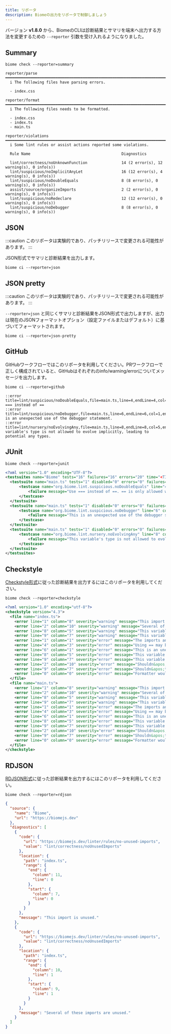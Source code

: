 ```yaml
---
title: リポータ
description: Biomeの出力をリポータで制御しましょう
---
```


バージョン **v1.8.0** から、BiomeのCLIは診断結果とサマリを端末へ出力する方法を変更するための `--reporter` 引数を受け入れるようになりました。

## Summary

```shell
biome check --reporter=summary
```

```
reporter/parse ━━━━━━━━━━━━━━━━━━━━━━━━━━━━━━━━━━━━━━━━━━━━━━━━━━━━━━━━━━━━━━━━━━━━━━━━━━━━━━━━━━━━━
  i The following files have parsing errors.

  - index.css

reporter/format ━━━━━━━━━━━━━━━━━━━━━━━━━━━━━━━━━━━━━━━━━━━━━━━━━━━━━━━━━━━━━━━━━━━━━━━━━━━━━━━━━━━━
  i The following files needs to be formatted.

  - index.css
  - index.ts
  - main.ts

reporter/violations ━━━━━━━━━━━━━━━━━━━━━━━━━━━━━━━━━━━━━━━━━━━━━━━━━━━━━━━━━━━━━━━━━━━━━━━━━━━━━━━━
  i Some lint rules or assist actions reported some violations.

  Rule Name                                        Diagnostics

  lint/correctness/noUnknownFunction               14 (2 error(s), 12 warning(s), 0 info(s))
  lint/suspicious/noImplicitAnyLet                 16 (12 error(s), 4 warning(s), 0 info(s))
  lint/suspicious/noDoubleEquals                   8 (8 error(s), 0 warning(s), 0 info(s))
  assist/source/organizeImports                    2 (2 error(s), 0 warning(s), 0 info(s))
  lint/suspicious/noRedeclare                      12 (12 error(s), 0 warning(s), 0 info(s))
  lint/suspicious/noDebugger                       8 (8 error(s), 0 warning(s), 0 info(s))
```

## JSON

:::caution
このリポータは実験的であり、パッチリリースで変更される可能性があります。
:::

JSON形式でサマリと診断結果を出力します。

```shell
biome ci --reporter=json
```

## JSON pretty

:::caution
このリポータは実験的であり、パッチリリースで変更される可能性があります。
:::

`--reporter=json` と同じくサマリと診断結果をJSON形式で出力しますが、出力は現在のJSONフォーマットオプション（設定ファイルまたはデフォルト）に基づいてフォーマットされます。

```shell
biome ci --reporter=json-pretty
```

## GitHub

GitHubワークフローではこのリポータを利用してください。PRワークフローで正しく構成されていると、GitHubはそれぞれのinfo/warning/errorについてメッセージを出力します。

```shell
biome ci --reporter=github
```

```
::error title=lint/suspicious/noDoubleEquals,file=main.ts,line=4,endLine=4,col=3,endColumn=5::Use === instead of ==
::error title=lint/suspicious/noDebugger,file=main.ts,line=6,endLine=6,col=1,endColumn=9::This is an unexpected use of the debugger statement.
::error title=lint/nursery/noEvolvingAny,file=main.ts,line=8,endLine=8,col=5,endColumn=6::This variable's type is not allowed to evolve implicitly, leading to potential any types.
```

## JUnit

```shell
biome check --reporter=junit
```

```xml
<?xml version="1.0" encoding="UTF-8"?>
<testsuites name="Biome" tests="16" failures="16" errors="20" time="<TIME>">
  <testsuite name="main.ts" tests="1" disabled="0" errors="0" failures="1" package="org.biome">
      <testcase name="org.biome.lint.suspicious.noDoubleEquals" line="4" column="3">
          <failure message="Use === instead of ==. == is only allowed when comparing against `null`">line 3, col 2, Use === instead of ==. == is only allowed when comparing against `null`</failure>
      </testcase>
  </testsuite>
  <testsuite name="main.ts" tests="1" disabled="0" errors="0" failures="1" package="org.biome">
      <testcase name="org.biome.lint.suspicious.noDebugger" line="6" column="1">
          <failure message="This is an unexpected use of the debugger statement.">line 5, col 0, This is an unexpected use of the debugger statement.</failure>
      </testcase>
  </testsuite>
  <testsuite name="main.ts" tests="1" disabled="0" errors="0" failures="1" package="org.biome">
      <testcase name="org.biome.lint.nursery.noEvolvingAny" line="8" column="5">
          <failure message="This variable's type is not allowed to evolve implicitly, leading to potential any types.">line 7, col 4, This variable's type is not allowed to evolve implicitly, leading to potential any types.</failure>
      </testcase>
  </testsuite>
</testsuites>
```

## Checkstyle

[Checkstyle形式](https://checkstyle.org/)に従った診断結果を出力するにはこのリポータを利用してください。

```shell
biome check --reporter=checkstyle
```

```xml
<?xml version="1.0" encoding="utf-8"?>
<checkstyle version="4.3">
  <file name="index.ts">
    <error line="1" column="8" severity="warning" message="This import is unused." source="lint/correctness/noUnusedImports" />
    <error line="2" column="10" severity="warning" message="Several of these imports are unused." source="lint/correctness/noUnusedImports" />
    <error line="8" column="5" severity="warning" message="This variable f is unused." source="lint/correctness/noUnusedVariables" />
    <error line="9" column="7" severity="warning" message="This variable f is unused." source="lint/correctness/noUnusedVariables" />
    <error line="1" column="1" severity="error" message="The imports and exports are not sorted." source="assist/source/organizeImports" />
    <error line="4" column="3" severity="error" message="Using == may be unsafe if you are relying on type coercion." source="lint/suspicious/noDoubleEquals" />
    <error line="6" column="1" severity="error" message="This is an unexpected use of the debugger statement." source="lint/suspicious/noDebugger" />
    <error line="8" column="5" severity="error" message="This variable implicitly has the any type." source="lint/suspicious/noImplicitAnyLet" />
    <error line="9" column="7" severity="error" message="This variable implicitly has the any type." source="lint/suspicious/noImplicitAnyLet" />
    <error line="2" column="10" severity="error" message="Shouldn&apos;t redeclare &apos;z&apos;. Consider to delete it or rename it." source="lint/suspicious/noRedeclare" />
    <error line="9" column="7" severity="error" message="Shouldn&apos;t redeclare &apos;f&apos;. Consider to delete it or rename it." source="lint/suspicious/noRedeclare" />
    <error line="0" column="0" severity="error" message="Formatter would have printed the following content:" source="format" />
  </file>
  <file name="main.ts">
    <error line="1" column="8" severity="warning" message="This import is unused." source="lint/correctness/noUnusedImports" />
    <error line="2" column="10" severity="warning" message="Several of these imports are unused." source="lint/correctness/noUnusedImports" />
    <error line="8" column="5" severity="warning" message="This variable f is unused." source="lint/correctness/noUnusedVariables" />
    <error line="9" column="7" severity="warning" message="This variable f is unused." source="lint/correctness/noUnusedVariables" />
    <error line="1" column="1" severity="error" message="The imports and exports are not sorted." source="assist/source/organizeImports" />
    <error line="4" column="3" severity="error" message="Using == may be unsafe if you are relying on type coercion." source="lint/suspicious/noDoubleEquals" />
    <error line="6" column="1" severity="error" message="This is an unexpected use of the debugger statement." source="lint/suspicious/noDebugger" />
    <error line="8" column="5" severity="error" message="This variable implicitly has the any type." source="lint/suspicious/noImplicitAnyLet" />
    <error line="9" column="7" severity="error" message="This variable implicitly has the any type." source="lint/suspicious/noImplicitAnyLet" />
    <error line="2" column="10" severity="error" message="Shouldn&apos;t redeclare &apos;z&apos;. Consider to delete it or rename it." source="lint/suspicious/noRedeclare" />
    <error line="9" column="7" severity="error" message="Shouldn&apos;t redeclare &apos;f&apos;. Consider to delete it or rename it." source="lint/suspicious/noRedeclare" />
    <error line="0" column="0" severity="error" message="Formatter would have printed the following content:" source="format" />
  </file>
</checkstyle>
```


## RDJSON

[RDJSON形式](https://deepwiki.com/reviewdog/reviewdog/3.2-reviewdog-diagnostic-format)に従った診断結果を出力するにはこのリポータを利用してください。


```shell
biome check --reporter=rdjson
```


```json
{
  "source": {
    "name": "Biome",
    "url": "https://biomejs.dev"
  },
  "diagnostics": [
    {
      "code": {
        "url": "https://biomejs.dev/linter/rules/no-unused-imports",
        "value": "lint/correctness/noUnusedImports"
      },
      "location": {
        "path": "index.ts",
        "range": {
          "end": {
            "column": 11,
            "line": 0
          },
          "start": {
            "column": 7,
            "line": 0
          }
        }
      },
      "message": "This import is unused."
    },
    {
      "code": {
        "url": "https://biomejs.dev/linter/rules/no-unused-imports",
        "value": "lint/correctness/noUnusedImports"
      },
      "location": {
        "path": "index.ts",
        "range": {
          "end": {
            "column": 10,
            "line": 1
          },
          "start": {
            "column": 9,
            "line": 1
          }
        }
      },
      "message": "Several of these imports are unused."
    }
  ]
}
```
